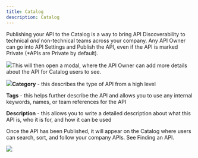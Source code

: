 ```yaml
---
title: Catalog
description: Catalog
---
```



Publishing your API to the Catalog is a way to bring API Discoverability to technical *and* non-technical teams across your company. Any API Owner can go into API Settings and Publish the API, even if the API is marked Private (\*APIs are Private by default).

![](https://lh7-rt.googleusercontent.com/docsz/AD_4nXe3veWH0UIJmj5CWAEwV0B42OlXEY8GMD3hHtAjRHOeibs4tiexfbFCxq00oR4rR3KHaLK_Ux2yUx1f-gkatNxQXW5Jg1qOIAHnax7OcyC5tOsKriRi3xlglMrDx9IZgC6fdZY8AAwI3IFwyefo_OqoE0l7?key=MSO7VA8yHJQKt7Qqriwl4w)This will then open a modal, where the API Owner can add more details about the API for Catalog users to see.

![](https://lh7-rt.googleusercontent.com/docsz/AD_4nXep41pU6e5Cmz4Hpl51Eejbl10ZYvdDq7mIW1zjThyFDCBGYfnuDLUhXFNURqD5OlxlX2kzImyQlwIjzSw1JqlPn9jEa7hUSa3EfoEPIzDp3GGwOsNENNz2_zdOvoFOkEqHQS3zs-_mwpgCISlySblVRxuc?key=MSO7VA8yHJQKt7Qqriwl4w)**Category** - this describes the type of API from a high level

**Tags** - this helps further describe the API and allows you to use any internal keywords, names, or team references for the API

**Description** - this allows you to write a detailed description about what this API is, who it is for, and how it can be used

Once the API has been Published, it will appear on the Catalog where users can search, sort, and follow your company APIs. See Finding an API.

![](https://lh7-rt.googleusercontent.com/docsz/AD_4nXcT4-C5rUAaRDFEmX7a9vPcn6I-2aq0lEV0AmmjfBtQG1H3iRvVtc9GhLXUho1x1-kne8fOqMJ0AHnmVz2W9FZgCwvyOxeVR-SXBffjlr_KQl_mirsiVqIE6otRtXK0B8cFaANCPRlOnjEgpSK5LWvD4Z12?key=MSO7VA8yHJQKt7Qqriwl4w)